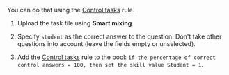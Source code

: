 <Cut title="How do I automatically assign skills based on Toloker responses to my questions?">

You can do that using the [Control tasks](/docs/guide/goldenset) rule.

1. Upload the task file using **Smart mixing**.

1. Specify `student` as the correct answer to the question. Don't take other questions into account (leave the fields empty or unselected).

1. Add the [Control tasks](/docs/guide/goldenset) rule to the pool: `if the percentage of correct control answers = 100, then set the skill value Student = 1`.

<Cut title="See the screenshot">

<Image withBackground imageId="1675426563751" alt="" />

</Cut>

</Cut>
